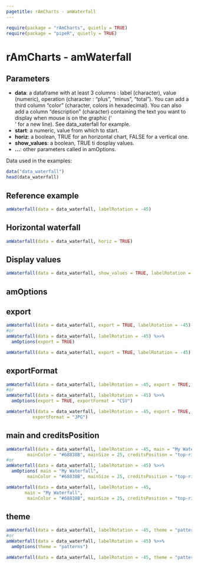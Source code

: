 ```yaml
---
pagetitle: rAmCharts - amWaterfall
---
```


```r
require(package = "rAmCharts", quietly = TRUE)
require(package = "pipeR", quietly = TRUE)
```

<h1>rAmCharts - amWaterfall</h1>

## Parameters

* __data__: a dataframe with at least 3 columns : label (character), value (numeric), operation (character : "plus", "minus", "total"). You can add a third column "color" (character, colors in hexadecimal). You can also add a column "description" (character) containing the text you want to display when mouse is on the graphic ('<br>' for a new line). See data_xaterfall for example.
* __start__: a numeric, value from which to start.
* __horiz__: a boolean, TRUE for an horizontal chart, FALSE for a vertical one.
* __show_values__: a boolean, TRUE ti dosplay values.
* __...__: other parameters called in amOptions. 

Data used in the examples:
```r
data("data_waterfall")
head(data_waterfall)
```

## Reference example

```r
amWaterfall(data = data_waterfall, labelRotation = -45)
```

## Horizontal waterfall
```r
amWaterfall(data = data_waterfall, horiz = TRUE)
```

## Display values
```r
amWaterfall(data = data_waterfall, show_values = TRUE, labelRotation = -45)
```

<h2 class="partdivtitle">amOptions</h2>

## export
```r
amWaterfall(data = data_waterfall, export = TRUE, labelRotation = -45)
#or
amWaterfall(data = data_waterfall, labelRotation = -45) %>>% 
  amOptions(export = TRUE)
```
```r
amWaterfall(data = data_waterfall, export = TRUE, labelRotation = -45)
```
  
## exportFormat
```r
amWaterfall(data = data_waterfall, labelRotation = -45, export = TRUE, exportFormat = "JPG")
#or
amWaterfall(data = data_waterfall, labelRotation = -45) %>>% 
  amOptions(export = TRUE, exportFormat = "CSV")
```
```r
amWaterfall(data = data_waterfall, labelRotation = -45, export = TRUE, 
          exportFormat = "JPG")
```

## main and creditsPosition
```r
amWaterfall(data = data_waterfall, labelRotation = -45, main = "My Waterfall",
        mainColor = "#68838B", mainSize = 25, creditsPosition = "top-right")
#or
amWaterfall(data = data_waterfall, labelRotation = -45) %>>% 
  amOptions( main = "My Waterfall",
        mainColor = "#68838B", mainSize = 25, creditsPosition = "top-right")
```
```r
amWaterfall(data = data_waterfall, labelRotation = -45, 
       main = "My Waterfall",
        mainColor = "#68838B", mainSize = 25, creditsPosition = "top-right")
```

## theme
```r
amWaterfall(data = data_waterfall, labelRotation = -45, theme = "patterns")
#or
amWaterfall(data = data_waterfall, labelRotation = -45) %>>% 
  amOptions(theme = "patterns")
```
```r
amWaterfall(data = data_waterfall, labelRotation = -45, theme = "patterns")
```
